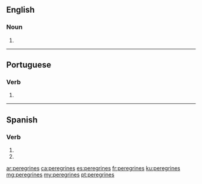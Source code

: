 ==English==

===Noun===
{{head|en|noun plural form}}

# {{plural of|peregrine|lang=en}}

----

==Portuguese==

===Verb===
{{pt-verb-form}}

# {{pt-verb-form-of|peregrinar}}

----

==Spanish==

===Verb===
{{es-verb-form}}

# {{es-verb form of|ending=ar|mood=imperative|sense=negative|pers=2|formal=no|number=singular|peregrinar}}
# {{es-verb form of|ending=ar|mood=subjunctive|tense=present|pers=2|formal=no|number=singular|peregrinar}}

[[ar:peregrines]]
[[ca:peregrines]]
[[es:peregrines]]
[[fr:peregrines]]
[[ku:peregrines]]
[[mg:peregrines]]
[[my:peregrines]]
[[pt:peregrines]]